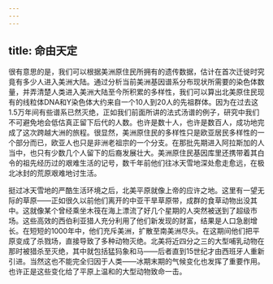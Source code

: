 ```yaml
---
---
---
```

title: 命由天定
---




很有意思的是，我们可以根据美洲原住民所拥有的遗传数据，估计在首次迁徙时究竟有多少人进入美洲大陆。通过分析当前美洲基因谱系分布现状所需要的染色体数量，并弄清楚人类进入美洲大陆至今所积累的多样性，我们可以算出北美原住民现有的线粒体DNA和Y染色体大约来自一个10人到20人的先祖群体。因为在过去这1.5万年间有些谱系已然灭绝，正如我们前面所讲的法式汤谱的例子，研究中我们不可避免地会低估真正留下后代的人数。也许是数十人，也许是数百人，成功地完成了这次跨越大洲的旅程。很显然，美洲原住民的多样性只是欧亚居民多样性的一个部分而已，欧亚人也只是非洲老祖宗的一个分支。在那批先期进入阿拉斯加的人当中，也只有少数几个人留下的后裔发展壮大。美洲原住民基因库里还携带着其白令的祖先经历过的艰难生活的记号，数千年前他们往冰天雪地深处愈走愈远，在极北冰封的荒原艰难地讨生活。

挺过冰天雪地的严酷生活环境之后，北美平原就像上帝的应许之地。这里有一望无际的草原——正如很久以前他们离开的中亚干旱草原带，成群的食草动物出没其中。这就像某个曾经乘坐木筏在海上漂流了好几个星期的人突然被送到了超级市场。这些高效的西伯利亚猎人充分利用了他们新发现的财富，结果是人口急剧增长。在短短的1000年中，他们充斥美洲，扩散至南美洲尽头。在这期间他们把平原变成了杀戮场，直接导致了多种动物灭绝。北美将近四分之三的大型哺乳动物在那时被猎杀至灭绝，其中就包括猛犸象和马——后者直到15世纪才由西班牙人重新引进。当然这也不能完全归因于人类——冰期末期的气候变化也发挥了重要作用。也许正是这些变化给了平原上温和的大型动物致命一击。